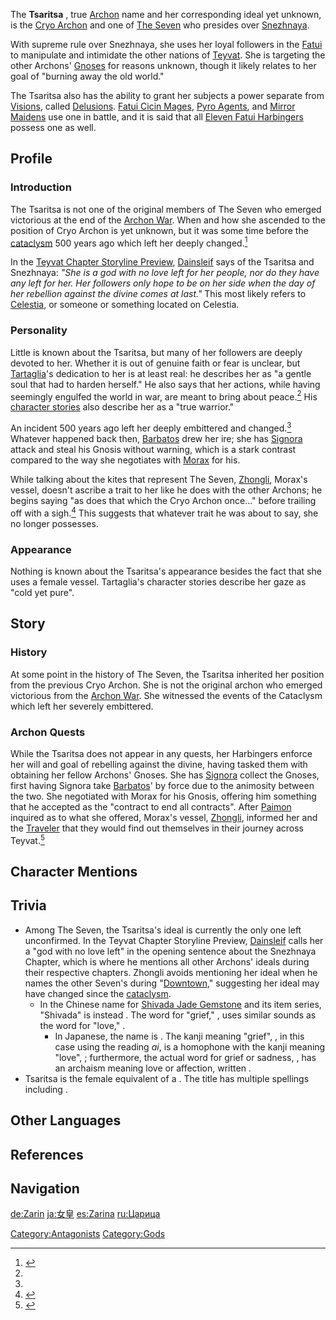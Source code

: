 {{Character Infobox
|type             = NPC
|element          = Cryo
|region           = Snezhnaya
|affiliation      = The Seven
|affiliation2     = Archons
|affiliation3     = Fatui
|title            = Cryo Archon
|title2           = Her Majesty
|title3           = The Tsaritsa
}}
{{Quote|Her Royal Highness the Tsaritsa is actually a gentle soul. Too gentle, in fact, and that's why she had to harden herself. Likewise, she declared war against the whole world only because she dreams of peace.|[[Tartaglia]]<ref name="tartVO">{{Ref/VO|Tartaglia|About Tsaritsa}}</ref>}}

The '''Tsaritsa''' {{Lang|ru=Царица|ru_rm=Tsaritsa}}, true [[Archon]] name and her corresponding ideal yet unknown, is the [[Cryo Archon]] and one of [[The Seven]] who presides over [[Snezhnaya]].

With supreme rule over Snezhnaya, she uses her loyal followers in the [[Fatui]] to manipulate and intimidate the other nations of [[Teyvat]]. She is targeting the other Archons' [[Gnoses]] for reasons unknown, though it likely relates to her goal of "burning away the old world."

The Tsaritsa also has the ability to grant her subjects a power separate from [[Vision]]s, called [[Delusion]]s. [[Fatui Cicin Mages]], [[Fatui Pyro Agent|Pyro Agents]], and [[Mirror Maiden]]s use one in battle, and it is said that all [[Eleven Fatui Harbingers]] possess one as well.

==Profile==
===Introduction===
{{Quote|Sorry... to also have you shoulder the grievances of the world.<br />Since you could endure my bitter cold, you must have the desire to burn?<br />Then, burn away the old world for me.|The Tsaritsa, in the description for [[Shivada Jade Gemstone]]}}

The Tsaritsa is not one of the original members of The Seven who emerged victorious at the end of the [[Archon War]]. When and how she ascended to the position of Cryo Archon is yet unknown, but it was some time before the [[cataclysm]] 500 years ago which left her deeply changed.<ref name="ending note">{{Ref/Quest|Ending Note}}</ref>

In the [https://youtu.be/TAlKhARUcoY Teyvat Chapter Storyline Preview], [[Dainsleif]] says of the Tsaritsa and Snezhnaya: ''"She is a god with no love left for her people, nor do they have any left for her. Her followers only hope to be on her side when the day of her rebellion against the divine comes at last."'' This most likely refers to [[Celestia]], or someone or something located on Celestia.

===Personality===
Little is known about the Tsaritsa, but many of her followers are deeply devoted to her. Whether it is out of genuine faith or fear is unclear, but [[Tartaglia]]'s dedication to her is at least real: he describes her as "a gentle soul that had to harden herself." He also says that her actions, while having seemingly engulfed the world in war, are meant to bring about peace.<ref name="tartVO" /> His [[Tartaglia/Lore#Delusion|character stories]] also describe her as a "true warrior."

An incident 500 years ago left her deeply embittered and changed.<ref name="ending note" /> Whatever happened back then, [[Barbatos]] drew her ire; she has [[Signora]] attack and steal his Gnosis without warning, which is a stark contrast compared to the way she negotiates with [[Morax]] for his.

While talking about the kites that represent The Seven, [[Zhongli]], Morax's vessel, doesn't ascribe a trait to her like he does with the other Archons; he begins saying "as does that which the Cryo Archon once..." before trailing off with a sigh.<ref>{{Ref/Quest|Downtown}}</ref> This suggests that whatever trait he was about to say, she no longer possesses.

===Appearance===
Nothing is known about the Tsaritsa's appearance besides the fact that she uses a female vessel. Tartaglia's character stories describe her gaze as "cold yet pure".

==Story==
===History===
At some point in the history of The Seven, the Tsaritsa inherited her position from the previous Cryo Archon. She is not the original archon who emerged victorious from the [[Archon War]]. She witnessed the events of the Cataclysm which left her severely embittered.

===Archon Quests===
While the Tsaritsa does not appear in any quests, her Harbingers enforce her will and goal of rebelling against the divine, having tasked them with obtaining her fellow Archons' Gnoses. She has [[Signora]] collect the Gnoses, first having Signora take [[Barbatos]]' by force due to the animosity between the two. She negotiated with Morax for his Gnosis, offering him something that he accepted as the "contract to end all contracts". After [[Paimon]] inquired as to what she offered, Morax's vessel, [[Zhongli]], informed her and the [[Traveler]] that they would find out themselves in their journey across Teyvat.<ref>{{Ref/Quest|The Fond Farewell}}</ref>

==Character Mentions==
{{Character Mentions}}

==Trivia==
* Among The Seven, the Tsaritsa's ideal is currently the only one left unconfirmed. In the Teyvat Chapter Storyline Preview, [[Dainsleif]] calls her a "god with no love left" in the opening sentence about the Snezhnaya Chapter, which is where he mentions all other Archons' ideals during their respective chapters. Zhongli avoids mentioning her ideal when he names the other Seven's during "[[Downtown]]," suggesting her ideal may have changed since the [[cataclysm]].
** In the Chinese name for [[Shivada Jade Gemstone]] and its item series, "Shivada" is instead {{Lang|mini=1|zh=哀叙冰|zh_rm=Āixù Bīng|zh_tl=Grieving Ice|zh_lit=Grief-Narrating Ice}}. The word for "grief," {{Lang|mini=1|zh=哀|zh_rm=āi}}, uses similar sounds as the word for "love," {{Lang|mini=1|zh=爱|zh_rm=ài}}.
*** In Japanese, the name is {{Lang|mini=yes|ja={{Rubi|哀|あい|切|せつ|なアイスクリスタル}}|ja_rm=Aisetsu na Aisu Kurisutaru|ja_tl=Plaintive Ice Crystal}}. The kanji meaning "grief", {{Lang|mini=yes|ja=哀|ja_rm=}}, in this case using the reading ''ai'', is a homophone with the kanji meaning "love", {{Lang|mini=yes|ja=愛|ja_rm=ai}}; furthermore, the actual word for grief or sadness, {{Lang|mini=yes|ja={{Rubi|哀|かな|しみ}}|ja_rm=kanashimi}}, has an archaism meaning love or affection, written {{Lang|mini=yes|ja={{Rubi|愛|かな|しみ}}|ja_rm=kanashimi}}.
* Tsaritsa is the female equivalent of a {{w|Tsar}}. The title has multiple spellings including {{w|Tsarina}}.

==Other Languages==
{{Other Languages
|en      = Tsaritsa
|en_lang = ru
|en_tl   = Empress
|zhs     = 冰之女皇
|zhs_rm  = Bīng zhī Nǚhuáng
|zht     = 冰之女皇
|zht_rm  = Bīng zhī Nǚhuáng
|zh_tl   = Empress of Ice
|ja      = {{Rubi|氷|こおり|の|&nbsp;|女|じょ|皇|こう}}
|ja_rm   = Koori no Jokou
|ja_tl   = Empress of Ice
|ko      = 얼음의 여왕
|ko_rm   = Eoreum-ui Yeo-wang
|ko_tl   = Queen of Ice
|es      = Zarina
|es_tl   = Tsarina
|fr      = Tsarine
|fr_tl   = Tsarina
|ru      = Царица
|th      = ราชินี Tsaritsa
|th_rm   = Rachini Tsaritsa
|th_tl   = Queen Tsaritsa
|vi      = {{tt|Nữ Hoàng|女皇}} {{tt|Băng|冰}} Giá
|vi_tl   = Ice Empress
|de      = Zarin des Eises
|de_tl   = Tsarina of Ice
|id      = Tsaritsa
|pt      = Tsaritsa
}}

==References==
{{Reflist}}

==Navigation==
{{Faction Navbox}}

[[Category:Antagonists]]
[[Category:Gods]]

[[de:Zarin]]
[[ja:女皇]]
[[es:Zarina]]
[[ru:Царица]]